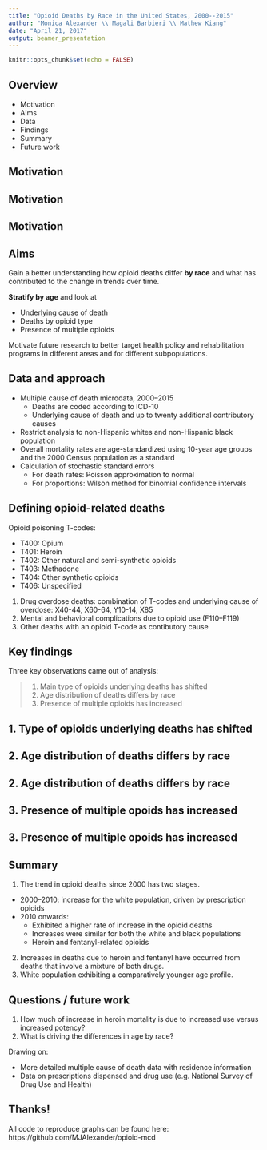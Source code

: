 ```yaml
---
title: "Opioid Deaths by Race in the United States, 2000--2015"
author: "Monica Alexander \\ Magali Barbieri \\ Mathew Kiang"
date: "April 21, 2017"
output: beamer_presentation
---
```


```r
knitr::opts_chunk$set(echo = FALSE)
```

## Overview
- Motivation
- Aims
- Data
- Findings
- Summary
- Future work

## Motivation
\centering
\includegraphics[width=0.95\textwidth]{./plots/fig1_nood_v_ci.pdf}

## Motivation
\centering
\includegraphics[width=1.2\textwidth]{headline.pdf}

## Motivation

\centering
\includegraphics[width=0.5\textwidth]{./plots/fig2_overall_adjusted_ci_v}
\includegraphics[width=0.5\textwidth]{./plots/fig2_relative_risk_ci_v.pdf}

## Aims
Gain a better understanding how opioid deaths differ **by race** and what has contributed to the change in trends over time. 

**Stratify by age** and look at 

- Underlying cause of death
- Deaths by opioid type
- Presence of multiple opioids

Motivate future research to better target health policy and rehabilitation programs in different areas and for different subpopulations.

## Data and approach
- Multiple cause of death microdata, 2000--2015
    - Deaths are coded according to ICD-10
    - Underlying cause of death and up to twenty additional contributory causes
- Restrict analysis to non-Hispanic whites and non-Hispanic black population
- Overall mortality rates are age-standardized using 10-year age groups and the 2000 Census population as a standard
- Calculation of stochastic standard errors 
    - For death rates: Poisson approximation to normal
    - For proportions: Wilson method for binomial confidence intervals

## Defining opioid-related deaths
Opioid poisoning T-codes:

- T400: Opium
- T401: Heroin
- T402: Other natural and semi-synthetic opioids
- T403: Methadone
- T404: Other synthetic opioids 
- T406: Unspecified

1. Drug overdose deaths: combination of T-codes and underlying cause of overdose: X40-44, X60-64, Y10-14, X85
2. Mental and behavioral complications due to opioid use (F110--F119)
3. Other deaths with an opioid T-code as contibutory cause

##  Key findings
Three key observations came out of analysis:

> 1. Main type of opioids underlying deaths has shifted 
> 2. Age distribution of deaths differs by race
> 3. Presence of multiple opioids has increased


<!-- ## Deaths by underlying cause -->

<!-- \centering -->
<!-- \includegraphics[width=1.0\textwidth]{./plots/fig3_ucod_adjusted_ci_v.pdf} -->

<!-- ## Deaths by underlying cause -->
<!-- What are the main **underlying causes** associated with opioid deaths? -->

<!-- - Accidental overdose due to opioids (X42) -->
<!-- - Accidental overdose due to other or unspecified drugs also important (X44) -->
<!-- - Suicide higher for white population (X64) -->

## 1. Type of opioids underlying deaths has shifted 

\centering
\includegraphics[width=1.0\textwidth]{./plots/fig4_t40_adjusted_race_lines_v_ci.pdf}

<!-- ## 1. Type of opioids underlying deaths has shifted  -->

<!-- - The increase in the 2000--2010 period was more substantial for the white population and was due to prescription painkillers (mostly Vicodin, OxyContin and methadone).  -->
<!-- - Since 2010, the rates of opioid-mortality increase for both the white and black populations have been largely due to heroin and fentanyl.  -->

## 2. Age distribution of deaths differs by race

\centering
\includegraphics[width=1.0\textwidth]{./plots/fig5_asmr_race_all_errorbars.pdf}


## 2. Age distribution of deaths differs by race
\centering
\includegraphics[width=1.0\textwidth]{./plots/fig7_t40_heroin_ci.pdf}


<!-- ## 2. Age distribution of deaths differs by race -->
<!-- - Younger age profile for white population compared to black popualation -->
<!-- - For recent heroin/fentanyl increases, mortality rates decrease with age for white population, but increase with age for black population -->
<!-- - Heroin deaths rates are similar or higher for black population for ages 40+ -->

## 3. Presence of multiple opoids has increased
\centering
\includegraphics[width=1.0\textwidth]{./plots/fig8_prop_2_more_ci_v.pdf}


## 3. Presence of multiple opoids has increased
\centering
\includegraphics[width=1.0\textwidth]{./plots/fig9_t401_combos_v_ci.pdf}


<!-- ## 3. Presence of multiple opoids has increased -->
<!-- - Increase in proportion of deaths with multiple opioids since 2013 matches spike in heroin/fentanyl -->
<!-- - Proportion of non-heroin opioid deaths involving heroin increasing for both races -->
<!-- - Higher proportion of black opioid deaths have multiple opioids -->


## Summary
1. The trend in opioid deaths since 2000 has two stages. 
- 2000--2010: increase for the white population, driven by prescription opioids
- 2010 onwards: 
    - Exhibited a higher rate of increase in the opioid deaths
    - Increases were similar for both the white and black populations
    - Heroin and fentanyl-related opioids
2. Increases in deaths due to heroin and fentanyl have occurred from deaths that involve a mixture of both drugs. 
3. White population exhibiting a comparatively younger age profile.



## Questions / future work
1. How much of increase in heroin mortality is due to increased use versus increased potency?
2. What is driving the differences in age by race?

Drawing on:

- More detailed multiple cause of death data with residence information
- Data on prescriptions dispensed and drug use (e.g. National Survey of Drug Use and Health)

## Thanks!
All code to reproduce graphs can be found here:
https://github.com/MJAlexander/opioid-mcd


\includegraphics[width=0.3\textwidth]{demogseal2.png}
\includegraphics[width=0.7\textwidth]{HarvardChan_logo_hrz_RGB.pdf}



